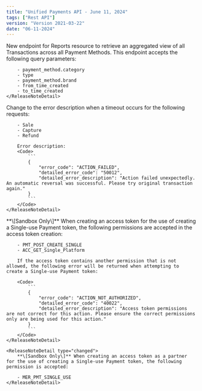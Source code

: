 ```yaml
---
title: "Unified Payments API - June 11, 2024"
tags: ["Rest API"]
version: "Version 2021-03-22"
date: "06-11-2024"
---
```


<ReleaseNoteSection title="Reports">
    <ReleaseNoteDetail type="added">
        New endpoint for Reports resource to retrieve an aggregated view of all Transactions across all Payment Methods. This endpoint accepts the following query parameters:

        - payment_method.category
        - type
        - payment_method.brand
        - from_time_created
        - to_time_created
    </ReleaseNoteDetail>
</ReleaseNoteSection>

<ReleaseNoteSection title="Response Description">
    <ReleaseNoteDetail type="changed">
        Change to the error description when a timeout occurs for the following requests:

        - Sale
        - Capture
        - Refund

        Error description:
        <Code>
            ```
            {  
                "error_code": "ACTION_FAILED",  
                "detailed_error_code": "50012",  
                "detailed_error_description": "Action failed unexpectedly. An automatic reversal was successful. Please try original transaction again."  
            }
            ```
        </Code>
    </ReleaseNoteDetail>
</ReleaseNoteSection>
    
<ReleaseNoteSection title="Payment Methods">
    <ReleaseNoteDetail type="changed">
        **\[Sandbox Only\]** When creating an access token for the use of creating a Single-use Payment token, the following permissions are accepted in the access token creation:

        - PMT_POST_CREATE_SINGLE
        - ACC_GET_Single_Platform

        If the access token contains another permission that is not allowed, the following error will be returned when attempting to create a Single-use Payment token:

        <Code>
            ```
            {  
                "error_code": "ACTION_NOT_AUTHORIZED",  
                "detailed_error_code": "40022",  
                "detailed_error_description": "Access token permissions are not correct for this action. Please ensure the correct permissions only are being used for this action."  
            }
            ```
        </Code>
    </ReleaseNoteDetail>

    <ReleaseNoteDetail type="changed">
        **\[Sandbox Only\]** When creating an access token as a partner for the use of creating a Single-use Payment token, the following permission is accepted:

        - MER_PMT_SINGLE_USE
    </ReleaseNoteDetail>
</ReleaseNoteSection>

